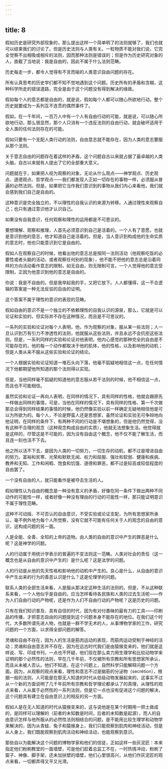 ```yaml
---
---
---
```

title: 8
---





假如历史是研究外部现象的，那么提出这样一个简单明了的法则就够了，我们也就可以结束我们的讨论了。但是历史法则与人类有关。一粒物质不能对我们说，它完全觉察不出相吸或相斥的法则，因而那种法则是错误的；但是作为历史研究对象的人，直截了当地说：我是自由的，因此不属于什么法则范畴。

历史每走一步，都令人觉得有不言而喻的人类意识自由问题的存在。

所有认真思考的历史学们都不知不觉地遇到这个问题。历史所有的矛盾和含糊，这种科学所走的错误道路，完全是由于这个问题没有得到解决的缘故。

假如每个人的意志都是自由的，就是说，假如每个人都可以随心所欲地行动。整个历史就要成为一系列互不连贯的偶然事件了。

假如，在一千年间，一百万人中有一个人有自由行动的可能，就是说，可以随心所欲地行动，那么很显然，那个人只消有一个违反法则的自由行动，就会破坏适用于全人类的任何法则存在的可能。

假如只要有一个支配人类行动的法则，自由意志就不能存在，因为人类的意志要服从那个法则。

关于意志自由的问题存在着这样的矛盾，这个问题自古以来就占据了最卓越的人类头脑，自古以来就有人提出了它的全部重大意义。

问题就在于，如果把人视为观察的对象，无论从什么观点——神学观点、历史观点、道德观点、哲学观点——我们都发现人正如一切存在的事物一样，必须服从普遍的必然法则。但是，如果把它当作我们意识到的事物从我们内心来看他，我们就会感到我们自己是自由的。

这种意识是完全独立的，不以理性的自我认识的来源为转移。人通过理性来观察自己；也只有通过意识他才认识自己。

如果没有自我意识，任何观察和理性的运用都是不可思议的。

要想理解、观察和推理，人首先必须意识到自己是活着的。一个人有了意愿，也就是意识到他的意志，他才知道自己是活着的。但是，当人意识到构成他的生命实质的意志时，他也只能意识到它是自由的。

假如人在观察自己的时候，他看出他的意志总是按同一法则活动（他观察吃饭的必要性或者头脑的活动，或者观察任何别的现象），他不能不把他的意志总是沿着同样的方向活动看作意志的限制，如无自由，则无限制可言。一个人觉得他的意志受限制，正因为他意识到他的意志是自由的。

你说：我是不自由的。但是我举起我的手，又把它放下。人人都懂得，这一不合逻辑的答案是一种无法反驳的自由的证明。

这个答案不属于理性的意识的表现的范畴。

假如自由的意识不是一个独立的不依赖理性的自我认识的源泉，那么，它就是可以论证和实验的，但实际并不存在这种情况，而且是不可思议的。

一系列的实验和论证对每个人表明，他，作为观察的对象，服从某一些法则；人一旦认识到万有引力不渗透性的法则，他就服从这些法则，并且永远不会抗拒这些法则。但是，一系列同样的实验和论证对他表明，他内心感觉的那种完全的自由是不可能存在的，他的每一个动作都取决于他的肌体，他的性格，以及影响他的动机；但是人类从来不服从这些实验和论证的结论。

一个人根据实验和论证知道一堆石头向下落，他毫不狐疑地相信这一点，在任何情况下他都期望他所知道的那个法则得以实现。

但是，当他同样毫不狐疑的知道他的意志服从若干法则的时候，他不相信这一点，而且也不可能相信。

虽然实验和论证一再向人表明，在同样的情况下，具有同样的性格，他就会跟原先一样做出同样的事情，可是，当他在同样的情况下，具有同样的性格、第一千次做那总会得到同样结果的事情的时候，他仍然像实验以前一样确定无疑地相信他是可以为所欲为的。每个人，不论是野蛮人还是思想家，虽然论证和实验无可争辩地向他证明，在同样的条件下，有两种不同的行动是不堪想象的，但是他仍然觉得，没有这种不合理的观念（这种观念构成自由的实质），他就无法想象生活。他觉得就是这样的，尽管这是不可能的，因为没有自由这个概念，他不仅不能了解生活，而且连一刻也活不下去。

他之所以活不下去，是因为人类的一切努力，一切生存的动机，都不过是增进自由的努力。富裕和贫寒、光荣和默默无闻、权力和屈服、强壮和软弱、健康和疾病、教养和无知、工作和闲暇、饱食和饥饿、道德和罪恶，都不过是较高或较低程度的自由罢了。

一个没有自由的人，就只能看作是被夺去生活的人。

假如理性认为自由的概念是一种没有意义的矛盾，好像在同一条件下做出两种不同动作的可能性一样，或者好像一种没有理由的行动的可能性一样，那只能证明意识不属于理性范畴。

这种不可动摇、不可否认的自由意识，不受实验或论证支配，为所有思想家所承认，毫不例外地为每个人所觉察，没有它就不可能有任何关于人的观念的自由的意识，这构成问题的另一面。

人是全能、全善、全知的上帝的造物。由人类的自由的意识中产生的罪恶是什么呢？这是神学的问题。

人的行动属于用统计学表示的普遍的不变法则这一范畴。人类对社会的责任（这一概念也是从自由的意识中产生的）是什么呢？这是法学的问题。

人的行动是从他的先天性格和影响他的动机中产生的。良心是什么，从自由的意识中产生出来的行为的善恶认识是什么？这是伦理学的问题。

联系人类的全部生活来看，人是服从那决定这种生活的法则的。但是，不从这种联系来看，一个人他似乎是自由的。应当怎样看待各民族和人类的过去生活呢——作为人们自由行动的产物呢，还是作为人们不自由行动的产物呢？这是历史的问题。

只有在我们知识普及、具有自信的时代，因为有对付愚昧的最有力的工具——印刷品的传播，才把意志自由的问题提到这个问题本身不能存在的地位。在我们这个时代，大多数所谓先进人物，也就是一群不学无术的人，从事博物学家的工作，研究问题的一个方面，以求得全部问题的解答。

灵魂和自由不存在，因为人的生活是筋肉运动的表现，而筋肉运动受制于神经的活动；灵魂和自由意志并不存在，因为在远古时代我们是由猿猴变来的，他们就是这样说、写、印成书刊，一点也不怀疑，他们现在那么卖力用生理学和比较动物学来证明的那个必然性的法则，早在几千年前，不仅被所有宗教和所有思想家所承认，而且从未被人否认。他们不知道，在这个问题上，自然科学只能解释问题一个方面。因为，从观察的观点来看，理性和意志不过是脑筋的分泌物（secrétion），根据一般的法则，人可能是在那无人知道的时代从低级动物发展起来的，这事实不过从一个新的方面说明了几千年前所有宗教和哲学理论都承认了的真理，从理性的观点来看，人从属于必然性的一系列法则，但是它一点也没有促进这个问题的解决，这个问题具有建立在自由意识上的相反的另一方面。

假如人是在无人知道的时代从猿猴变来的，这与说他是在某个时期用一把土做成的，是同样可以理解的（前者的未知数是时间，后者的未知数是起源），而人的自由意识怎样与他所服从的必然性法则相结合的问题，是不能用比较生理学和动物学来解决的，因为从青蛙、兔子和猿猴身上，我们只能观察到肌肉和神经活动，但是从人身上，我们既能观察到肌肉活动和神经活动，也能观察到意识。

那些自以为能解决这个问题的博物学家和他们的信徒，正如这样一些灰泥匠：本来指定他们粉刷教堂的一面墙壁，可是他们趁着总监工不在，一时热情冲动，粉刷了窗子、神像、脚手架，还未加扶壁的墙壁，他们心里很高兴，从他们作灰泥匠的观点来看，一切都弄得又平又光滑。